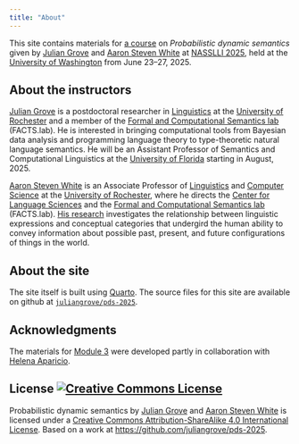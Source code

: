 ```yaml
---
title: "About"
---
```


This site contains materials for [a course](https://juliangrove.github.io/nasslli-2025/) on *Probabilistic dynamic semantics* given by [Julian Grove](http://juliangrove.github.io/) and [Aaron Steven White](http://aaronstevenwhite.io/) at [NASSLLI 2025](https://nasslli25.shane.st/), held at the [University of Washington](https://www.washington.edu/) from June 23–27, 2025. 

## About the instructors

[Julian Grove](http://juliangrove.github.io/) is a postdoctoral researcher in [Linguistics](http://www.sas.rochester.edu/lin/) at the [University of Rochester](https://rochester.edu/) and a member of the [Formal and Computational Semantics lab](http://factslab.io/) (FACTS.lab).
He is interested in bringing computational tools from Bayesian data analysis and programming language theory to type-theoretic natural language semantics.
He will be an Assistant Professor of Semantics and Computational Linguistics at the [University of Florida](https://lin.ufl.edu/) starting in August, 2025.

[Aaron Steven White](http://aaronstevenwhite.io/) is an Associate Professor of [Linguistics](http://www.sas.rochester.edu/lin/) and [Computer Science](https://www.cs.rochester.edu/) at the [University of Rochester](https://rochester.edu/), where he directs the [Center for Language Sciences](https://www.sas.rochester.edu/cls/) and the [Formal and Computational Semantics lab](http://factslab.io/) (FACTS.lab).
[His research](http://aaronstevenwhite.io/research) investigates the relationship between linguistic expressions and conceptual categories that undergird the human ability to convey information about possible past, present, and future configurations of things in the world. 

## About the site

The site itself is built using [Quarto](https://quarto.org/).
The source files for this site are available on github at [`juliangrove/pds-2025`](https://github.com/juliangrove/pds-2025.git).

## Acknowledgments

The materials for [Module 3](adjectives/) were developed partly in collaboration with [Helena Aparicio](https://lime-lab-cornell.github.io/HelenaWebsite/index.html).

## License <a rel="license" href="http://creativecommons.org/licenses/by-sa/4.0/"><img alt="Creative Commons License" style="border-width:0" src="https://i.creativecommons.org/l/by-sa/4.0/80x15.png" /></a>

<span xmlns:dct="http://purl.org/dc/terms/" href="http://purl.org/dc/dcmitype/Text" property="dct:title" rel="dct:type">Probabilistic dynamic semantics</span> by <a xmlns:cc="http://creativecommons.org/ns#" href="http://juliangrove.github.io" property="cc:attributionName" rel="cc:attributionURL">Julian Grove</a> and <a xmlns:cc="http://creativecommons.org/ns#" href="http://aaronstevenwhite.io" property="cc:attributionName" rel="cc:attributionURL">Aaron Steven White</a> is licensed under a <a rel="license" href="http://creativecommons.org/licenses/by-sa/4.0/">Creative Commons Attribution-ShareAlike 4.0 International License</a>. Based on a work at <a xmlns:dct="http://purl.org/dc/terms/" href="https://github.com/juliangrove/pds-2025" rel="dct:source">https://github.com/juliangrove/pds-2025</a>.
